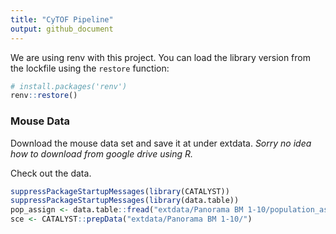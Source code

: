 ```yaml
---
title: "CyTOF Pipeline"
output: github_document
---
```


We are using renv with this project. You can load the library version from the lockfile using the `restore` function:

```r
# install.packages('renv')
renv::restore()
```


### Mouse Data

Download the mouse data set and save it at under extdata. _Sorry no idea how to download from google drive using R._ 

Check out the data. 

```r
suppressPackageStartupMessages(library(CATALYST))
suppressPackageStartupMessages(library(data.table))
pop_assign <- data.table::fread("extdata/Panorama BM 1-10/population_assignments.txt", header = FALSE)
sce <- CATALYST::prepData("extdata/Panorama BM 1-10/")
```
